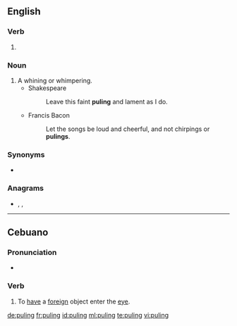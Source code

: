 ==English==

===Verb===
{{head|en|present participle}}

# {{present participle of|pule|lang=en|nocat=1}}

===Noun===
{{en-noun}}

# A whining or whimpering.
#* Shakespeare
#*: Leave this faint '''puling''' and lament as I do.
#* Francis Bacon
#*: Let the songs be loud and cheerful, and not chirpings or '''pulings'''.

===Synonyms===
* {{l|en|mewling}}

===Anagrams===
* {{l|en|plug in}}, {{l|en|plug-in}}, {{l|en|plugin}}

----

==Cebuano==

===Pronunciation===
*{{hyphenation|pu|ling|lang=ceb}}

===Verb===
{{head|ceb|verb}}

# To [[have]] a [[foreign]] object enter the [[eye]]. 

[[de:puling]]
[[fr:puling]]
[[id:puling]]
[[ml:puling]]
[[te:puling]]
[[vi:puling]]